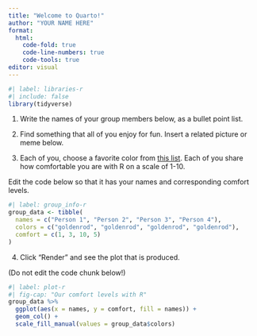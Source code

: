 ```yaml
---
title: "Welcome to Quarto!"
author: "YOUR NAME HERE"
format: 
  html:
    code-fold: true
    code-line-numbers: true
    code-tools: true
editor: visual
---
```


```r
#| label: libraries-r
#| include: false
library(tidyverse)
```


1.  Write the names of your group members below, as a bullet point list.

2.  Find something that all of you enjoy for fun. Insert a related picture or meme below.

3.  Each of you, choose a favorite color from [this list](http://www.stat.columbia.edu/~tzheng/files/Rcolor.pdf). Each of you share how comfortable you are with R on a scale of 1-10.

Edit the code below so that it has your names and corresponding comfort levels.


```r
#| label: group_info-r
group_data <- tibble(
  names = c("Person 1", "Person 2", "Person 3", "Person 4"),
  colors = c("goldenrod", "goldenrod", "goldenrod", "goldenrod"),
  comfort = c(1, 3, 10, 5)
)
```



4.  Click "Render" and see the plot that is produced.

(Do not edit the code chunk below!)

```r
#| label: plot-r
#| fig-cap: "Our comfort levels with R"
group_data %>%
  ggplot(aes(x = names, y = comfort, fill = names)) +
  geom_col() +
  scale_fill_manual(values = group_data$colors)
```

